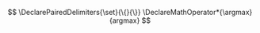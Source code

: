 ::: {.hidden}

\newcommand*{\e}{\mathrm{e}}
\renewcommand{\P}{\mathrm{P}}

$$
\DeclarePairedDelimiters{\set}{\{}{\}}
\DeclareMathOperator*{\argmax}{argmax}
$$

\definecolor{quarto-callout-note-color}{HTML}{4477AA}

\newcommand*\diff{\mathop{}\!\mathrm{d}}
\newcommand*\Diff[1]{\mathop{}\!\mathrm{d^#1}}

:::